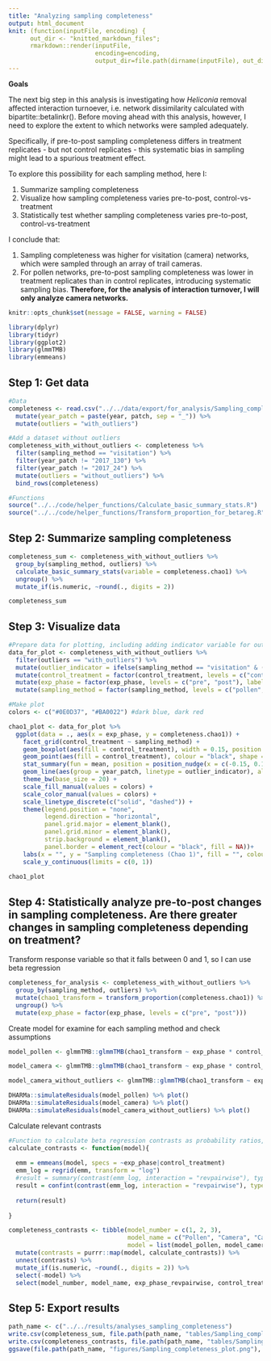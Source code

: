 ```yaml
---
title: "Analyzing sampling completeness"
output: html_document
knit: (function(inputFile, encoding) {
      out_dir <- "knitted_markdown_files";
      rmarkdown::render(inputFile,
                        encoding=encoding,
                        output_dir=file.path(dirname(inputFile), out_dir))})
---
```


**Goals**

The next big step in this analysis is investigating how *Heliconia* removal affected interaction turnoever, i.e. network dissimilarity calculated with bipartite::betalinkr(). Before moving ahead with this analysis, however, I need to explore the extent to which networks were sampled adequately.

Specifically, if pre-to-post sampling completeness differs in treatment replicates - but not control replicates - this systematic bias in sampling might lead to a spurious treatment effect.

To explore this possibility for each sampling method, here I:

1. Summarize sampling completeness
2. Visualize how sampling completeness varies pre-to-post, control-vs-treatment
3. Statistically test whether sampling completeness varies pre-to-post, control-vs-treatment

I conclude that:

1. Sampling completeness was higher for visitation (camera) networks, which were sampled through an array of trail cameras.
2. For pollen networks, pre-to-post sampling completeness was lower in treatment replicates than in control replicates, introducing systematic sampling bias. **Therefore, for the analysis of interaction turnover, I will only analyze camera networks.**

```r
knitr::opts_chunk$set(message = FALSE, warning = FALSE)

library(dplyr)
library(tidyr)
library(ggplot2)
library(glmmTMB)
library(emmeans)
```

## Step 1: Get data

```r
#Data
completeness <- read.csv("../../data/export/for_analysis/Sampling_completeness_for_analysis.csv") %>%
  mutate(year_patch = paste(year, patch, sep = "_")) %>%
  mutate(outliers = "with_outliers")

#Add a dataset without outliers
completeness_with_without_outliers <- completeness %>%
  filter(sampling_method == "visitation") %>%
  filter(year_patch != "2017_130") %>%
  filter(year_patch != "2017_24") %>%
  mutate(outliers = "without_outliers") %>%
  bind_rows(completeness)

#Functions
source("../../code/helper_functions/Calculate_basic_summary_stats.R")
source("../../code/helper_functions/Transform_proportion_for_betareg.R")
```

## Step 2: Summarize sampling completeness
```r
completeness_sum <- completeness_with_without_outliers %>%
  group_by(sampling_method, outliers) %>%
  calculate_basic_summary_stats(variable = completeness.chao1) %>% 
  ungroup() %>%
  mutate_if(is.numeric, ~round(., digits = 2))

completeness_sum
```

## Step 3: Visualize data
```r
#Prepare data for plotting, including adding indicator variable for outliers
data_for_plot <- completeness_with_without_outliers %>%
  filter(outliers == "with_outliers") %>%
  mutate(outlier_indicator = ifelse(sampling_method == "visitation" & (year_patch == "2017_130" | year_patch == "2017_24"), "outlier", "not_outlier")) %>%
  mutate(control_treatment = factor(control_treatment, levels = c("control", "treatment"), labels = c("Control", "Treatment"))) %>%
  mutate(exp_phase = factor(exp_phase, levels = c("pre", "post"), labels = c("Pre", "Post"))) %>%
  mutate(sampling_method = factor(sampling_method, levels = c("pollen", "visitation"), labels = c("Pollen", "Camera")))

#Make plot
colors <- c("#0E0D37", "#BA0022") #dark blue, dark red

chao1_plot <- data_for_plot %>%
  ggplot(data = ., aes(x = exp_phase, y = completeness.chao1)) +
    facet_grid(control_treatment ~ sampling_method) +
    geom_boxplot(aes(fill = control_treatment), width = 0.15, position = position_nudge(x = c(-0.15, 0.15)), alpha = 0.5, outlier.shape = NA) +
    geom_point(aes(fill = control_treatment), colour = "black", shape = 21, position = position_dodge(width = 0.45), alpha = 1, size = 2) +
    stat_summary(fun = mean, position = position_nudge(x = c(-0.15, 0.15)), geom = "point", shape = 18, size = 3) +
    geom_line(aes(group = year_patch, linetype = outlier_indicator), alpha = 0.6, linewidth = 0.5) +
    theme_bw(base_size = 20) +
    scale_fill_manual(values = colors) +
    scale_color_manual(values = colors) +
    scale_linetype_discrete(c("solid", "dashed")) +
    theme(legend.position = "none",
          legend.direction = "horizontal",
          panel.grid.major = element_blank(),
          panel.grid.minor = element_blank(),
          strip.background = element_blank(),
          panel.border = element_rect(colour = "black", fill = NA))+
    labs(x = "", y = "Sampling completeness (Chao 1)", fill = "", colour = "") +
    scale_y_continuous(limits = c(0, 1))
    
chao1_plot
```

## Step 4: Statistically analyze pre-to-post changes in sampling completeness. Are there greater changes in sampling completeness depending on treatment?

Transform response variable so that it falls between 0 and 1, so I can use beta regression
```r
completeness_for_analysis <- completeness_with_without_outliers %>%
  group_by(sampling_method, outliers) %>%
  mutate(chao1_transform = transform_proportion(completeness.chao1)) %>%
  ungroup() %>%
  mutate(exp_phase = factor(exp_phase, levels = c("pre", "post"))) 
```

Create model for examine for each sampling method and check assumptions
```r
model_pollen <- glmmTMB::glmmTMB(chao1_transform ~ exp_phase * control_treatment + (1|patch/year_patch), data = filter(completeness_for_analysis, sampling_method == "pollen"), family = "beta_family")

model_camera <- glmmTMB::glmmTMB(chao1_transform ~ exp_phase * control_treatment + (1|patch/year_patch), data = filter(completeness_for_analysis, sampling_method == "visitation" & outliers == "with_outliers"), family = "beta_family")

model_camera_without_outliers <- glmmTMB::glmmTMB(chao1_transform ~ exp_phase * control_treatment + (1|patch/year_patch), data = filter(completeness_for_analysis, sampling_method == "visitation" & outliers == "without_outliers"), family = "beta_family")

DHARMa::simulateResiduals(model_pollen) %>% plot()
DHARMa::simulateResiduals(model_camera) %>% plot()
DHARMa::simulateResiduals(model_camera_without_outliers) %>% plot()
```

Calculate relevant contrasts
```r
#Function to calculate beta regression contrasts as probability ratios, as in script 05
calculate_contrasts <- function(model){
  
  emm = emmeans(model, specs = ~exp_phase|control_treatment) 
  emm_log = regrid(emm, transform = "log")
  #result = summary(contrast(emm_log, interaction = "revpairwise"), type = "response") #Without CI, with p-value
  result = confint(contrast(emm_log, interaction = "revpairwise"), type = "response") #With CI, without p-value
  
  return(result)
  
}

completeness_contrasts <- tibble(model_number = c(1, 2, 3),
                                 model_name = c("Pollen", "Camera", "Camera (without outliers)"),
                                 model = list(model_pollen, model_camera, model_camera_without_outliers)) %>%
  mutate(contrasts = purrr::map(model, calculate_contrasts)) %>%
  unnest(contrasts) %>%
  mutate_if(is.numeric, ~round(., digits = 2)) %>%
  select(-model) %>% 
  select(model_number, model_name, exp_phase_revpairwise, control_treatment, ratio, lower.CL, upper.CL, everything())
```

## Step 5: Export results
```r
path_name <- c("../../results/analyses_sampling_completeness")
write.csv(completeness_sum, file.path(path_name, "tables/Sampling_completeness_summary.csv"), row.names = FALSE)
write.csv(completeness_contrasts, file.path(path_name, "tables/Sampling_completeness_contrasts.csv"), row.names = FALSE)
ggsave(file.path(path_name, "figures/Sampling_completeness_plot.png"), plot = chao1_plot, width = 7, height = 7, units = "in", dpi = 600)
```

